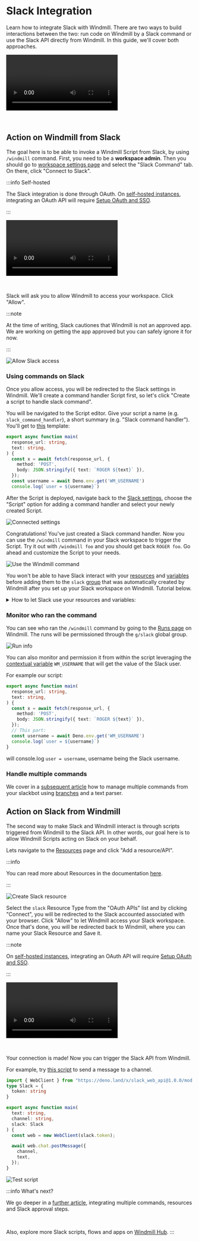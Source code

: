 
# Slack Integration

Learn how to integrate Slack with Windmill. There are two ways to build
interactions between the two: run code on Windmill by a Slack command or use the
Slack API directly from Windmill. In this guide, we'll cover both approaches.

<video
    className="border-2 rounded-xl object-cover w-full h-full dark:border-gray-800"
    autoPlay
    loop
    controls
    id="main-video"
    src="/videos/generated_email.mp4"
    alt="Slack Windmill"
/>

<br/>

## Action on Windmill from Slack

The goal here is to be able to invoke a Windmill Script from Slack, by using
`/windmill` command. First, you need to be a **workspace admin**. Then you
should go to
[workspace settings page](https://app.windmill.dev/workspace_settings) and
select the "Slack Command" tab. On there, click "Connect to Slack".

:::info Self-hosted

The Slack integration is done through OAuth. On [self-hosted instances](../advanced/1_self_host/index.md), integrating an OAuth API will require [Setup OAuth and SSO](../misc/2_setup_oauth/index.md).

:::

<video
className="border-2 rounded-xl object-cover w-full h-full dark:border-gray-800"
controls
src="/videos/adding_slack_resource.mp4"
/>

<br/>

Slack will ask you to allow Windmill to access your workspace. Click "Allow".

:::note

At the time of writing, Slack cautiones that Windmill is not an approved app. We
are working on getting the app approved but you can safely ignore it for now.

:::

![Allow Slack access](../assets/integrations/slack-2-allow-access.png)

### Using commands on Slack

Once you allow access, you will be redirected to the Slack settings in Windmill.
We'll create a command handler Script first, so let's click "Create a script to
handle slack command".

You will be navigated to the Script editor. Give your script a name
(e.g. `slack_command_handler`), a short summary (e.g. "Slack command handler"). You'll get to [this](https://hub.windmill.dev/scripts/slack/1405/example-of-responding-to-a-slack-command-slack) template:

```typescript
export async function main(
  response_url: string,
  text: string,
) {
  const x = await fetch(response_url, {
    method: 'POST',
    body: JSON.stringify({ text: `ROGER ${text}` }),
  });
  const username = await Deno.env.get('WM_USERNAME')
  console.log(`user = ${username}`)
```

After the Script is deployed, navigate back to the
[Slack settings][wm-slack-settings], choose the "Script" option for adding a
command handler and select your newly created Script.

![Connected settings](../assets/integrations/slack-3-connected.png)

Congratulations! You've just created a Slack command handler. Now you can use
the `/windmill` command in your Slack workspace to trigger the Script. Try it
out with `/windmill foo` and you should get back `ROGER foo`. Go ahead and
customize the Script to your needs.

![Use the Windmill command](../assets/integrations/slack-5-slack-command.png.webp)

You won't be able to have Slack interact with your [resources](../core_concepts/3_resources_and_types/index.mdx) and [variables](../core_concepts/2_variables_and_secrets/index.mdx) before adding them to the `slack` [group](../core_concepts/8_groups_and_folders/index.md#groups) that was automatically created by Windmill after you set up your Slack workspace on Windmill. Tutorial below.

<details>
  <summary>How to let Slack use your resources and variables:</summary>

To give the permission, go to "Resources" (and "Variables") menu, click on `Share`, `Group` and pick `slack`.

<br/>

![Share to slack group](../assets/integrations/slack-10-slack_group.png.webp)

<br/>

One simplier way to handle permissions is to host resources and variables on a [folder](../core_concepts/8_groups_and_folders/index.md#folders) that is part of the [group](../core_concepts/8_groups_and_folders/index.md#groups) `slack`.

<br/>

![Share variable to folder](../assets/integrations/slack-11-variable_to_folder.png.webp)

<br/>

![Share folder to group](../assets/integrations/slack-12-folder_to_group.png.webp)


</details>

### Monitor who ran the command

You can see who ran the `/windmill` command by going to the [Runs page][wm-runs]
on Windmill. The runs will be permissioned through the `g/slack` global group.

![Run info](../assets/integrations/slack-6-run-info.png)

You can also monitor and permission it from within the script leveraging the [contextual variable](../core_concepts/2_variables_and_secrets/index.mdx#contextual-variables) `WM_USERNAME` that will get the value of the Slack user.

For example our script:

```ts
export async function main(
  response_url: string,
  text: string,
) {
  const x = await fetch(response_url, {
    method: 'POST',
    body: JSON.stringify({ text: `ROGER ${text}` }),
  });
  // This part:
  const username = await Deno.env.get('WM_USERNAME')
  console.log(`user = ${username}`)
}
```

will console.log `user = username`, username being the Slack username.

### Handle multiple commands

We cover in a [subsequent article](/blog/handler-slack-commands) how to manage multiple commands from your slackbot using [branches](../flows/13_flow_branches.md) and a text parser.

<div class="grid grid-cols-2 gap-6 mb-4">
	<DocCard
		title="Tutotial - Handler of multiple Slack commands"
		description="Create a flow with a parser & branches that will handle multiple Slack commands."
		href="/blog/handler-slack-commands#control-the-slackbot-by-getting-username"
	/>
</div>

## Action on Slack from Windmill

The second way to make Slack and Windmill interact is through scripts triggered from Windmill to the Slack API. In other words, our goal here is to allow Windmill Scripts
acting on Slack on your behalf.

Lets navigate to the [Resources][wm-resource] page and click "Add a
resource/API".

:::info

You can read more about Resources in the documentation [here][docs-resource].

:::

![Create Slack resource](../assets/integrations/slack-7-resources.png.webp)

Select the `slack` Resource Type from the "OAuth APIs" list and by clicking
"Connect", you will be redirected to the Slack accounted associated with your browser. Click "Allow" to let
Windmill access your Slack workspace. Once that's done, you will be redirected
back to Windmill, where you can name your Slack Resource and Save it.

:::note

On [self-hosted instances](../advanced/1_self_host/index.md), integrating an OAuth API will require [Setup OAuth and SSO](../misc/2_setup_oauth/index.md).

:::

<video
    className="border-2 rounded-xl object-cover w-full h-full dark:border-gray-800"
    controls
    src="/videos/slack_through_windmill.mp4"
    alt="Connect Slack to Windmill"
/>

<br/>

Your connection is made! Now you can trigger the Slack API from Windmill.

For example, try [this script](https://hub.windmill.dev/scripts/slack/1284/send-message-to-channel-slack) to send a message to a channel.

```typescript
import { WebClient } from "https://deno.land/x/slack_web_api@1.0.0/mod.ts";
type Slack = {
  token: string
}

export async function main(
  text: string,
  channel: string,
  slack: Slack
) {
  const web = new WebClient(slack.token);

  await web.chat.postMessage({
    channel,
    text,
  });
}
```

![Test script](../assets/integrations/slack-9-script-result.png)

:::info What's next?

We go deeper in a [further article](/blog/handler-slack-commands), integrating multiple commands, resources and Slack approval steps.

<br/>

Also, explore more Slack scripts, flows and apps on [Windmill Hub](https://hub.windmill.dev/integrations/slack).
:::

<!-- Links -->

[wm-slack-settings]: https://app.windmill.dev/workspace_settings?tab=slack
[wm-runs]: https://app.windmill.dev/runs
[wm-resource]: https://app.windmill.dev/resources
[wm-home]: https://app.windmill.dev
[hub-slack]: https://hub.windmill.dev/integrations/slack
[hub-script]: https://hub.windmill.dev/scripts/slack/649/list-users-slack
[docs-resource]: /docs/core_concepts/resources_and_types
